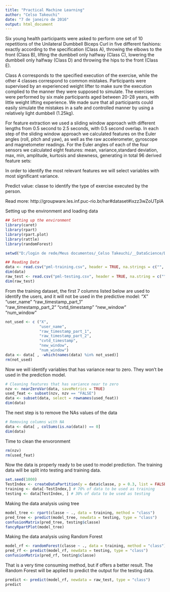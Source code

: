 ```yaml
---
title: "Practical Machine Learning"
author: "Celso Takeuchi"
date: "7 de janeiro de 2016"
output: html_document
---
```


Six young health participants were asked to perform one set of 10 repetitions of the Unilateral Dumbbell Biceps Curl in five different fashions: exactly according to the specification (Class A), throwing the elbows to the front (Class B), lifting the dumbbell only halfway (Class C), lowering the dumbbell only halfway (Class D) and throwing the hips to the front (Class E).

Class A corresponds to the specified execution of the exercise, while the other 4 classes correspond to common mistakes. Participants were supervised by an experienced weight lifter to make sure the execution complied to the manner they were supposed to simulate. The exercises were performed by six male participants aged between 20-28 years, with little weight lifting experience. We made sure that all participants could easily simulate the mistakes in a safe and controlled manner by using a relatively light dumbbell (1.25kg).

For feature extraction we used a sliding window approach with different lengths from 0.5 second to 2.5 seconds, with 0.5 second overlap. In each step of the sliding window approach we calculated features on the Euler angles (roll, pitch and yaw), as well as the raw accelerometer, gyroscope and
magnetometer readings. For the Euler angles of each of the four sensors we calculated eight features: mean, variance,standard deviation, max, min, amplitude, kurtosis and skewness, generating in total 96 derived feature sets:

In order to identify the most relevant features we will select variables with most significant variance.

Predict value: classe to identify the type of exercise executed by the person.

Read more: http://groupware.les.inf.puc-rio.br/har#dataset#ixzz3wZoUTplA

Setting up the environment and loading data
```r
## Setting up the environment
library(caret)
library(rpart)
library(rpart.plot)
library(rattle)
library(randomForest)

setwd("D:/login de rede/Meus documentos/_Celso Takeuchi/__DataScience/Data Science Specializaiton/8 - Practical Machine Learning/Assignment")

## Reading Data
data <- read.csv("pml-training.csv", header = TRUE, na.strings = c("", "NA", "NULL"))
dim(data)
raw_test <- read.csv("pml-testing.csv", header = TRUE, na.string = c("", "NA", "NULL"))
dim(raw_test)
```

From the training dataset, the first 7 columns listed below are used to identify the users, and it will not be used in the predictive model:
"X"
"user_name"
"raw_timestamp_part_1"    
"raw_timestamp_part_2"
"cvtd_timestamp"
"new_window"              
"num_window"

```r
not_used <- c ("X",
               "user_name",
               "raw_timestamp_part_1",
               "raw_timestamp_part_2",
               "cvtd_timestamp",
               "new_window",
               "num_window")
data <- data[ , -which(names(data) %in% not_used)]
rm(not_used)
```

Now we will identify variables that has variance near to zero. They won't be used in the prediction model.

```r
# Cleaning features that has variance near to zero
nzv <- nearZeroVar(data, saveMetrics = TRUE)
used_feat <- subset(nzv, nzv == "FALSE")
data <- subset(data, select = rownames(used_feat))
dim(data)
```

The next step is to remove the NAs values of the data
```r
# Removing columns with NA
data <- data[ , colSums(is.na(data)) == 0]
dim(data)
```

Time to clean the envoronment
```r
rm(nzv)
rm(used_feat)
```

Now the data is properly ready to be used to model prediction. The training data will be split into testing and training data.

```r
set.seed(1000)
TestIndex <- createDataPartition(y = data$classe, p = 0.3, list = FALSE)
training <- data[-TestIndex,] # 70% of data to be used as training
testing <- data[TestIndex, ] # 30% of data to be used as testing
```


Making the data analysis using tree
```r

model_tree <- rpart(classe ~ ., data = training, method = "class")
pred_tree <- predict(model_tree, newdata = testing, type = "class")  
confusionMatrix(pred_tree, testing$classe)
fancyRpartPlot(model_tree)

```


Making the data analysis using Random Forest
```r
model_rf <- randomForest(classe ~ ., data = training, method = "class")
pred_rf <- predict(model_rf, newdata = testing, type = "class")  
confusionMatrix(pred_rf, testing$classe)
```

That is a very time consuming method, but if offers a better result. The Random Forest will be applied to predict the output for the testing data.

```r
predict <- predict(model_rf, newdata = raw_test, type = "class")
predict
```

